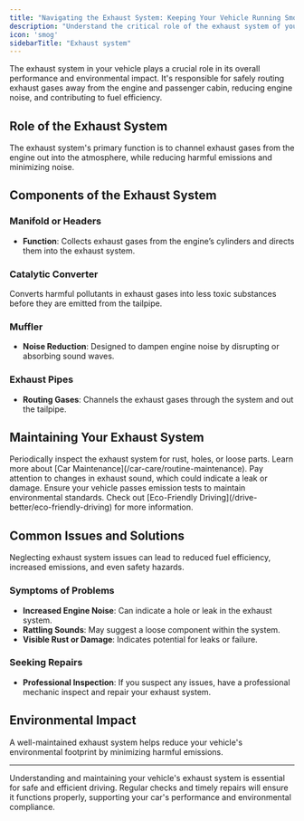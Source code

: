 ```yaml
---
title: "Navigating the Exhaust System: Keeping Your Vehicle Running Smoothly"
description: "Understand the critical role of the exhaust system of your vehicle in routing gases away from the engine and cabin, reducing noise, and maintaining fuel efficiency."
icon: 'smog'
sidebarTitle: "Exhaust system"
---
```

<Snippet file="andrei.mdx" />
The exhaust system in your vehicle plays a crucial role in its overall performance and environmental impact. It's responsible for safely routing exhaust gases away from the engine and passenger cabin, reducing engine noise, and contributing to fuel efficiency.

## Role of the Exhaust System

The exhaust system's primary function is to channel exhaust gases from the engine out into the atmosphere, while reducing harmful emissions and minimizing noise.

## Components of the Exhaust System

### Manifold or Headers

- **Function**: Collects exhaust gases from the engine’s cylinders and directs them into the exhaust system.

### Catalytic Converter

<Tip title="Reducing Emissions">
Converts harmful pollutants in exhaust gases into less toxic substances before they are emitted from the tailpipe.
</Tip>

### Muffler

- **Noise Reduction**: Designed to dampen engine noise by disrupting or absorbing sound waves.

### Exhaust Pipes

- **Routing Gases**: Channels the exhaust gases through the system and out the tailpipe.

## Maintaining Your Exhaust System

<Steps>
  <Step title="Regular Inspections">
    Periodically inspect the exhaust system for rust, holes, or loose parts. Learn more about [Car Maintenance](/car-care/routine-maintenance).
  </Step>
  <Step title="Listen for Changes">
    Pay attention to changes in exhaust sound, which could indicate a leak or damage.
  </Step>
  <Step title="Emission Checks">
    Ensure your vehicle passes emission tests to maintain environmental standards. Check out [Eco-Friendly Driving](/drive-better/eco-friendly-driving) for more information.
  </Step>
</Steps>

## Common Issues and Solutions

<Warning>
Neglecting exhaust system issues can lead to reduced fuel efficiency, increased emissions, and even safety hazards.
</Warning>

### Symptoms of Problems

- **Increased Engine Noise**: Can indicate a hole or leak in the exhaust system.
- **Rattling Sounds**: May suggest a loose component within the system.
- **Visible Rust or Damage**: Indicates potential for leaks or failure.

### Seeking Repairs

- **Professional Inspection**: If you suspect any issues, have a professional mechanic inspect and repair your exhaust system.

## Environmental Impact

<Note>
A well-maintained exhaust system helps reduce your vehicle's environmental footprint by minimizing harmful emissions.
</Note>

---

Understanding and maintaining your vehicle's exhaust system is essential for safe and efficient driving. Regular checks and timely repairs will ensure it functions properly, supporting your car's performance and environmental compliance.

